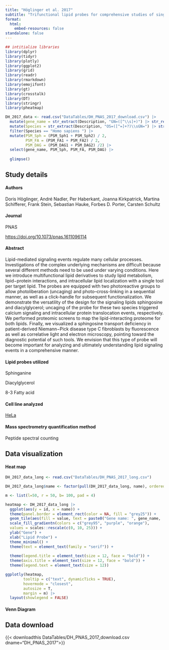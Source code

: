 ```yaml
---
title: "Höglinger et al. 2017"
subtitle: "Trifunctional lipid probes for comprehensive studies of single lipid species in living cells"
format:
  html:
    embed-resources: false
standalone: false
---
```

<!-- R setup, reading data tables, wrangling data -->
```r

## intitialize libraries
library(dplyr)
library(tidyr)
library(plotly)
library(ggplot2)
library(grid)
library(readr)
library(rmarkdown)
library(emojifont)
library(gt)
library(crosstalk)
library(DT)
library(stringr)
library(pheatmap)

DH_2017_data <- read.csv("DataTables/DH_PNAS_2017_download.csv") |>
  mutate(gene_name = str_extract(Description, "GN=([^\\s]+)") |> str_remove("GN=")) |>
  mutate(Species = str_extract(Description, "OS=([^=]+?)\\sGN=") |> str_remove("OS=") |> str_remove("GN=")) |>
  filter(Species == "Homo sapiens ") |>
  mutate(PSM_Sph = (PSM_Sph1 + PSM_Sph2) / 2,
         PSM_FA = (PSM_FA1 + PSM_FA2) / 2,
         PSM_DAG = (PSM_DAG1 + PSM_DAG2) /2) |>
  select(gene_name, PSM_Sph, PSM_FA, PSM_DAG) |>
  
  glimpse() 

```


::: {.callout-note collapse="true"}

## Study details

#### Authors

Doris Höglinger, André Nadler,  Per Haberkant, Joanna Kirkpatrick, Martina Schifferer, Frank Stein, Sebastian Hauke, Forbes D. Porter, Carsten Schultz

#### Journal

PNAS

<https://doi.org/10.1073/pnas.1611096114>{target="_blank"}

#### Abstract

Lipid-mediated signaling events regulate many cellular processes. Investigations of the complex underlying mechanisms are difficult because several different methods need to be used under varying conditions. Here we introduce multifunctional lipid derivatives to study lipid metabolism, lipid−protein interactions, and intracellular lipid localization with a single tool per target lipid. The probes are equipped with two photoreactive groups to allow photoliberation (uncaging) and photo–cross-linking in a sequential manner, as well as a click-handle for subsequent functionalization. We demonstrate the versatility of the design for the signaling lipids sphingosine and diacylglycerol; uncaging of the probe for these two species triggered calcium signaling and intracellular protein translocation events, respectively. We performed proteomic screens to map the lipid-interacting proteome for both lipids. Finally, we visualized a sphingosine transport deficiency in patient-derived Niemann−Pick disease type C fibroblasts by fluorescence as well as correlative light and electron microscopy, pointing toward the diagnostic potential of such tools. We envision that this type of probe will become important for analyzing and ultimately understanding lipid signaling events in a comprehensive manner.

#### Lipid probes utilized

Sphinganine

Diacylglycerol

8-3 Fatty acid

#### Cell line analyzed

[HeLa](https://www.atcc.org/products/ccl-2){target="_blank"} 

#### Mass spectrometry quantification method

Peptide spectral counting

:::

## Data visualization

#### Heat map

```r

DH_2017_data_long <- read.csv("DataTables/DH_PNAS_2017_long.csv")

DH_2017_data_long$name <- factor(pull(DH_2017_data_long, name), ordered = TRUE, levels = c("Sph", "FA", "DAG"))

m <- list(l=50, r = 50, b= 100, pad = 4)

heatmap <- DH_2017_data_long |>
  ggplot(aes(y = id, x = name)) +
  theme(panel.border = element_rect(color = NA, fill = "grey25")) +
  geom_tile(aes(fill = value, text = paste0("Gene name: ", gene_name, '\n', "Lipid Probe:", name, "\n", "PSM: ", value))) +
  scale_fill_gradientn(colors = c("grey95", "purple", "orange"),
  values = scales::rescale(c(0, 10, 25))) +
  ylab("Gene") +
  xlab("Lipid Probe") +
  theme_minimal() +
  theme(text = element_text(family = "serif")) +
  
  theme(legend.title = element_text(size = 12, face = "bold")) +
  theme(axis.title = element_text(size = 12, face = "bold")) +
  theme(legend.text = element_text(size = 12))

ggplotly(heatmap,
        tooltip = c("text", dynamicTicks = TRUE),
        hovermode = "closest",
        autosize = T,
        margin = m) |>
  layout(showlegend = FALSE)

```

#### Venn Diagram

## Data download


{{< downloadthis DataTables/DH_PNAS_2017_download.csv dname="DH_PNAS_2017">}}


